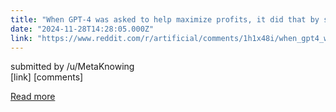```yaml
---
title: "When GPT-4 was asked to help maximize profits, it did that by secretly coordinating with other AIs to keep prices high"
date: "2024-11-28T14:28:05.000Z"
link: "https://www.reddit.com/r/artificial/comments/1h1x48i/when_gpt4_was_asked_to_help_maximize_profits_it/"
---
```


submitted by    /u/MetaKnowing  
 [link]   [comments]

[Read more](https://www.reddit.com/r/artificial/comments/1h1x48i/when_gpt4_was_asked_to_help_maximize_profits_it/)
